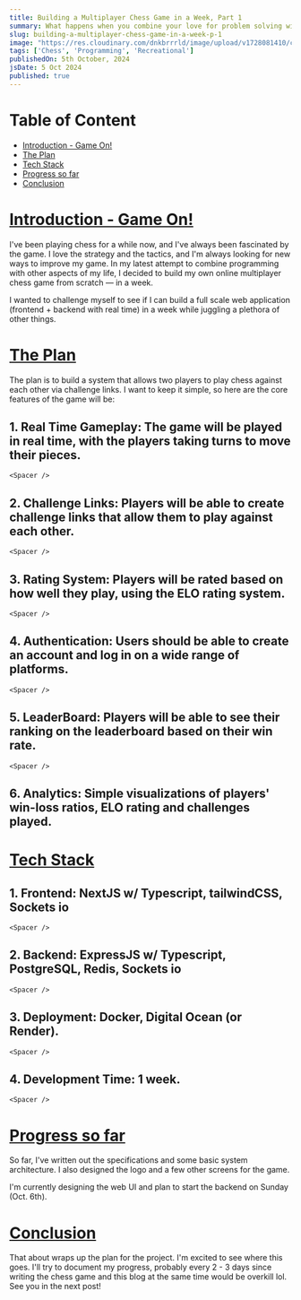 ```yaml
---
title: Building a Multiplayer Chess Game in a Week, Part 1
summary: What happens when you combine your love for problem solving with code and chess? Well, ChessIO happens.
slug: building-a-multiplayer-chess-game-in-a-week-p-1
image: "https://res.cloudinary.com/dnkbrrrld/image/upload/v1728081410/cover-chess-io_ufclvx.png"
tags: ['Chess', 'Programming', 'Recreational']
publishedOn: 5th October, 2024
jsDate: 5 Oct 2024
published: true
---
```


<HeroImage src="https://res.cloudinary.com/dnkbrrrld/image/upload/v1728081410/cover-chess-io_ufclvx.png" />

# Table of Content

- [Introduction - Game On!](#introduction)
- [The Plan](#the-plan)
- [Tech Stack](#tech-stack)
- [Progress so far](#progress-so-far)
- [Conclusion](#conclusion)

# [Introduction - Game On!](#introduction)

I've been playing chess for a while now, and I've always been fascinated by the
game. I love the strategy and the tactics, and I'm always looking for new ways
to improve my game. In my latest attempt to combine programming with other
aspects of my life, I decided to build my own online multiplayer chess game from
scratch — in a week.

I wanted to challenge myself to see if I can build a full scale web application
(frontend + backend with real time) in a week while juggling a plethora of other
things.

# [The Plan](#the-plan)

The plan is to build a system that allows two players to play chess against each
other via challenge links. I want to keep it simple, so here are the core
features of the game will be:

## 1. Real Time Gameplay: The game will be played in real time, with the players taking turns to move their pieces.

    <Spacer />

## 2. Challenge Links: Players will be able to create challenge links that allow them to play against each other.

    <Spacer />

## 3. Rating System: Players will be rated based on how well they play, using the ELO rating system.

    <Spacer />

## 4. Authentication: Users should be able to create an account and log in on a wide range of platforms.

    <Spacer />

## 5. LeaderBoard: Players will be able to see their ranking on the leaderboard based on their win rate.

    <Spacer />

## 6. Analytics: Simple visualizations of players' win-loss ratios, ELO rating and challenges played.

# [Tech Stack](#tech-stack)

## 1. Frontend: NextJS w/ Typescript, tailwindCSS, Sockets io

    <Spacer />

## 2. Backend: ExpressJS w/ Typescript, PostgreSQL, Redis, Sockets io

    <Spacer />

## 3. Deployment: Docker, Digital Ocean (or Render).

    <Spacer />

## 4. Development Time: 1 week.

    <Spacer />

# [Progress so far](#progress-so-far)

So far, I've written out the specifications and some basic system architecture.
I also designed the logo and a few other screens for the game.

<RoundedImage
src="https://res.cloudinary.com/dnkbrrrld/image/upload/v1728121137/Screenshot_551_krokod.png"
alt="Concepts" context="Here's what I came up with, I prefer the minimal one on
the right." />

I'm currently designing the web UI and plan to start the backend on Sunday (Oct.
6th).

# [Conclusion](#conclusion)

That about wraps up the plan for the project. I'm excited to see where this
goes. I'll try to document my progress, probably every 2 - 3 days since writing
the chess game and this blog at the same time would be overkill lol. See you in
the next post!

<Closing />
